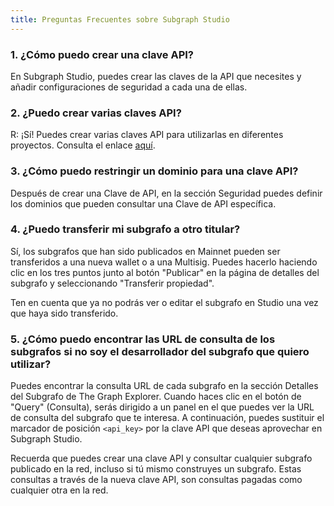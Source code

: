 ```yaml
---
title: Preguntas Frecuentes sobre Subgraph Studio
---
```


### 1. ¿Cómo puedo crear una clave API?

En Subgraph Studio, puedes crear las claves de la API que necesites y añadir configuraciones de seguridad a cada una de ellas.

### 2. ¿Puedo crear varias claves API?

R: ¡Sí! Puedes crear varias claves API para utilizarlas en diferentes proyectos. Consulta el enlace [aquí](https://thegraph.com/studio/apikeys/).

### 3. ¿Cómo puedo restringir un dominio para una clave API?

Después de crear una Clave de API, en la sección Seguridad puedes definir los dominios que pueden consultar una Clave de API específica.

### 4. ¿Puedo transferir mi subgrafo a otro titular?

Sí, los subgrafos que han sido publicados en Mainnet pueden ser transferidos a una nueva wallet o a una Multisig. Puedes hacerlo haciendo clic en los tres puntos junto al botón "Publicar" en la página de detalles del subgrafo y seleccionando "Transferir propiedad".

Ten en cuenta que ya no podrás ver o editar el subgrafo en Studio una vez que haya sido transferido.

### 5. ¿Cómo puedo encontrar las URL de consulta de los subgrafos si no soy el desarrollador del subgrafo que quiero utilizar?

Puedes encontrar la consulta URL de cada subgrafo en la sección Detalles del Subgrafo de The Graph Explorer. Cuando haces clic en el botón de "Query" (Consulta), serás dirigido a un panel en el que puedes ver la URL de consulta del subgrafo que te interesa. A continuación, puedes sustituir el marcador de posición `<api_key>` por la clave API que deseas aprovechar en Subgraph Studio.

Recuerda que puedes crear una clave API y consultar cualquier subgrafo publicado en la red, incluso si tú mismo construyes un subgrafo. Estas consultas a través de la nueva clave API, son consultas pagadas como cualquier otra en la red.
